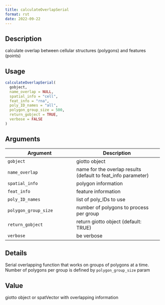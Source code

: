 ```yaml
--- 
title: calculateOverlapSerial 
format: rst 
date: 2022-09-22 
--- 
```


## Description

calculate overlap between cellular structures (polygons) and features (points)


## Usage

```r
calculateOverlapSerial(
  gobject,
  name_overlap = NULL,
  spatial_info = "cell",
  feat_info = "rna",
  poly_ID_names = "all",
  polygon_group_size = 500,
  return_gobject = TRUE,
  verbose = FALSE
)
```


## Arguments

Argument      |Description
------------- |----------------
`gobject`     |     giotto object
`name_overlap`     |     name for the overlap results (default to feat_info parameter)
`spatial_info`     |     polygon information
`feat_info`     |     feature information
`poly_ID_names`     |     list of poly_IDs to use
`polygon_group_size`     |     number of polygons to process per group
`return_gobject`     |     return giotto object (default: TRUE)
`verbose`     |     be verbose


## Details

Serial overlapping function that works on groups of polygons at a time.
 Number of polygons per group is defined by `polygon_group_size` param


## Value

giotto object or spatVector with overlapping information



